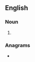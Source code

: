 ==English==

===Noun===
{{head|en|noun form}}

# {{plural of|en|roan}}

===Anagrams===
* {{anagrams|en|a=anors|Rasŏn|SONAR|arson|orans|saron|sonar|sorna}}